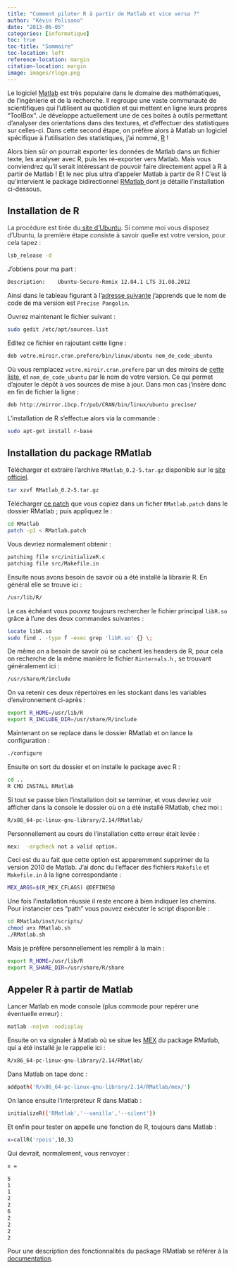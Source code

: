 ```yaml
---
title: "Comment piloter R à partir de Matlab et vice versa ?"
author: "Kévin Polisano"
date: "2013-06-05"
categories: [informatique]
toc: true
toc-title: "Sommaire"
toc-location: left
reference-location: margin
citation-location: margin
image: images/rlogo.png
---
```


Le logiciel <a href="http://fr.wikipedia.org/wiki/MATLAB" target="_blank">Matlab</a> est très populaire dans le domaine des mathématiques, de l'ingénierie et de la recherche. Il regroupe une vaste communauté de scientifiques qui l'utilisent au quotidien et qui mettent en ligne leurs propres "ToolBox". Je développe actuellement une de ces boites à outils permettant d'analyser des orientations dans des textures, et d'effectuer des statistiques sur celles-ci. Dans cette second étape, on préfère alors à Matlab un logiciel spécifique à l'utilisation des statistiques, j'ai nommé, <a href="http://fr.wikipedia.org/wiki/R_%28langage_de_programmation_et_environnement_statistique%29" target="_blank">R</a> !

Alors bien sûr on pourrait exporter les données de Matlab dans un fichier texte, les analyser avec R, puis les ré-exporter vers Matlab. Mais vous conviendrez qu'il serait intéressant de pouvoir faire directement appel à R à partir de Matlab ! Et le nec plus ultra d'appeler Matlab à partir de R ! C'est là qu'intervient le package bidirectionnel <a href="https://cran.r-project.org/web/packages/R.matlab/index.html" target="_blank">RMatlab </a>dont je détaille l'installation ci-dessous.

## Installation de R

[La procédure est tirée du<a href="http://doc.ubuntu-fr.org/r" target="_blank"> site d'Ubuntu</a>. Si comme moi vous disposez d'Ubuntu, la première étape consiste à savoir quelle est votre version, pour cela tapez :]{style="color: #333333;"}

``` bash
lsb_release -d
```

J'obtiens pour ma part :

``` bash
Description:    Ubuntu-Secure-Remix 12.04.1 LTS 31.08.2012
```

Ainsi dans le tableau figurant à l'<a href="http://doc.ubuntu-fr.org/versions" target="_blank">adresse suivante</a> j'apprends que le nom de code de ma version est `Precise Pangolin`.

Ouvrez maintenant le fichier suivant :

``` bash
sudo gedit /etc/apt/sources.list
```

Editez ce fichier en rajoutant cette ligne :

``` bash
deb votre.miroir.cran.prefere/bin/linux/ubuntu nom_de_code_ubuntu
```

Où vous remplacez `votre.miroir.cran.prefere` par un des miroirs de <a href="http://cran.r-project.org/mirrors.html" target="_blank">cette liste</a>, et `nom_de_code_ubuntu` par le nom de votre version. Ce qui permet d'ajouter le dépôt à vos sources de mise à jour. Dans mon cas j'insère donc en fin de fichier la ligne :

``` bash
deb http://mirror.ibcp.fr/pub/CRAN/bin/linux/ubuntu precise/
```

L'installation de R s'effectue alors via la commande :

``` bash
sudo apt-get install r-base
```

## Installation du package RMatlab

Télécharger et extraire l'archive `RMatlab_0.2-5.tar.gz` disponible sur le <a href="https://cran.r-project.org/web/packages/R.matlab/index.html" target="_blank">site officiel</a>.

``` bash
tar xzvf RMatlab_0.2-5.tar.gz
```

Télécharger <a href="http://www.kevinpolisano.com/Divers/RMatlab.patch" target="_blank">ce patch</a> que vous copiez dans un ficher `RMatlab.patch` dans le dossier RMatlab ; puis appliquez le :

``` bash
cd RMatlab
patch -p1 < RMatlab.patch
```

Vous devriez normalement obtenir :

``` bash
patching file src/initializeR.c
patching file src/Makefile.in
```

Ensuite nous avons besoin de savoir où a été installé la librairie R. En général elle se trouve ici :

``` bash
/usr/lib/R/
```

Le cas échéant vous pouvez toujours rechercher le fichier principal `libR.so` grâce à l'une des deux commandes suivantes :

``` bash
locate libR.so
sudo find . -type f -exec grep 'libR.so' {} \;
```

De même on a besoin de savoir où se cachent les headers de R, pour cela on recherche de la même manière le fichier `Rinternals.h` , se trouvant généralement ici :

``` bash
/usr/share/R/include
```

On va retenir ces deux répertoires en les stockant dans les variables d'environnement ci-après :

``` bash
export R_HOME=/usr/lib/R
export R_INCLUDE_DIR=/usr/share/R/include
```

Maintenant on se replace dans le dossier RMatlab et on lance la configuration :

``` bash
./configure
```

Ensuite on sort du dossier et on installe le package avec R :

``` bash
cd ..
R CMD INSTALL RMatlab
```

Si tout se passe bien l'installation doit se terminer, et vous devriez voir afficher dans la console le dossier où on a été installé RMatlab, chez moi :

``` bash
R/x86_64-pc-linux-gnu-library/2.14/RMatlab/
```

Personnellement au cours de l'installation cette erreur était levée :

``` bash
mex:  -argcheck not a valid option.
```

Ceci est du au fait que cette option est apparemment supprimer de la version 2010 de Matlab. J'ai donc du l'effacer des fichiers `Makefile` et `Makefile.in` à la ligne correspondante :

``` bash
MEX_ARGS=$(R_MEX_CFLAGS) @DEFINES@
```

Une fois l'installation réussie il reste encore à bien indiquer les chemins. Pour instancier ces "path" vous pouvez exécuter le script disponible :

``` bash
cd RMatlab/inst/scripts/
chmod u+x RMatlab.sh
./RMatlab.sh
```

Mais je préfère personnellement les remplir à la main :

``` bash
export R_HOME=/usr/lib/R
export R_SHARE_DIR=/usr/share/R/share
```

## Appeler R à partir de Matlab

Lancer Matlab en mode console (plus commode pour repérer une éventuelle erreur) :

``` bash
matlab -nojvm -nodisplay
```

Ensuite on va signaler à Matlab où se situe les <a href="http://matlab.developpez.com/faq/?page=mex" target="_blank">MEX</a> du package RMatlab, qui a été installé je le rappelle ici :

``` bash
R/x86_64-pc-linux-gnu-library/2.14/RMatlab/
```

Dans Matlab on tape donc :

``` bash
addpath('R/x86_64-pc-linux-gnu-library/2.14/RMatlab/mex/')
```

On lance ensuite l'interpréteur R dans Matlab :

``` bash
initializeR({'RMatlab','--vanilla','--silent'})
```

Et enfin pour tester on appelle une fonction de R, toujours dans Matlab :

``` bash
x=callR('rpois',10,3)
```

Qui devrait, normalement, vous renvoyer :

``` bash
x =

5
1
1
2
2
6
2
2
2
2
```

Pour une description des fonctionnalités du package RMatlab se référer à la <a href="https://cran.r-project.org/web/packages/R.matlab/index.html" target="_blank">documentation</a>.
